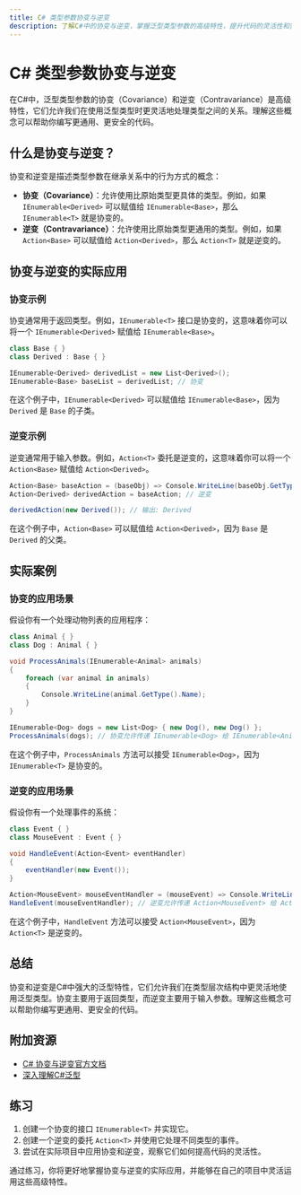 ```yaml
---
title: C# 类型参数协变与逆变
description: 了解C#中的协变与逆变，掌握泛型类型参数的高级特性，提升代码的灵活性和安全性。
---
```


# C# 类型参数协变与逆变

在C#中，泛型类型参数的协变（Covariance）和逆变（Contravariance）是高级特性，它们允许我们在使用泛型类型时更灵活地处理类型之间的关系。理解这些概念可以帮助你编写更通用、更安全的代码。

## 什么是协变与逆变？

协变和逆变是描述类型参数在继承关系中的行为方式的概念：

- **协变（Covariance）**：允许使用比原始类型更具体的类型。例如，如果 `IEnumerable<Derived>` 可以赋值给 `IEnumerable<Base>`，那么 `IEnumerable<T>` 就是协变的。
- **逆变（Contravariance）**：允许使用比原始类型更通用的类型。例如，如果 `Action<Base>` 可以赋值给 `Action<Derived>`，那么 `Action<T>` 就是逆变的。

## 协变与逆变的实际应用

### 协变示例

协变通常用于返回类型。例如，`IEnumerable<T>` 接口是协变的，这意味着你可以将一个 `IEnumerable<Derived>` 赋值给 `IEnumerable<Base>`。

```csharp
class Base { }
class Derived : Base { }

IEnumerable<Derived> derivedList = new List<Derived>();
IEnumerable<Base> baseList = derivedList; // 协变
```

在这个例子中，`IEnumerable<Derived>` 可以赋值给 `IEnumerable<Base>`，因为 `Derived` 是 `Base` 的子类。

### 逆变示例

逆变通常用于输入参数。例如，`Action<T>` 委托是逆变的，这意味着你可以将一个 `Action<Base>` 赋值给 `Action<Derived>`。

```csharp
Action<Base> baseAction = (baseObj) => Console.WriteLine(baseObj.GetType().Name);
Action<Derived> derivedAction = baseAction; // 逆变

derivedAction(new Derived()); // 输出: Derived
```

在这个例子中，`Action<Base>` 可以赋值给 `Action<Derived>`，因为 `Base` 是 `Derived` 的父类。

## 实际案例

### 协变的应用场景

假设你有一个处理动物列表的应用程序：

```csharp
class Animal { }
class Dog : Animal { }

void ProcessAnimals(IEnumerable<Animal> animals)
{
    foreach (var animal in animals)
    {
        Console.WriteLine(animal.GetType().Name);
    }
}

IEnumerable<Dog> dogs = new List<Dog> { new Dog(), new Dog() };
ProcessAnimals(dogs); // 协变允许传递 IEnumerable<Dog> 给 IEnumerable<Animal>
```

在这个例子中，`ProcessAnimals` 方法可以接受 `IEnumerable<Dog>`，因为 `IEnumerable<T>` 是协变的。

### 逆变的应用场景

假设你有一个处理事件的系统：

```csharp
class Event { }
class MouseEvent : Event { }

void HandleEvent(Action<Event> eventHandler)
{
    eventHandler(new Event());
}

Action<MouseEvent> mouseEventHandler = (mouseEvent) => Console.WriteLine("Mouse event handled");
HandleEvent(mouseEventHandler); // 逆变允许传递 Action<MouseEvent> 给 Action<Event>
```

在这个例子中，`HandleEvent` 方法可以接受 `Action<MouseEvent>`，因为 `Action<T>` 是逆变的。

## 总结

协变和逆变是C#中强大的泛型特性，它们允许我们在类型层次结构中更灵活地使用泛型类型。协变主要用于返回类型，而逆变主要用于输入参数。理解这些概念可以帮助你编写更通用、更安全的代码。

## 附加资源

- [C# 协变与逆变官方文档](https://learn.microsoft.com/en-us/dotnet/csharp/programming-guide/concepts/covariance-contravariance/)
- [深入理解C#泛型](https://www.pluralsight.com/guides/understanding-generics-in-csharp)

## 练习

1. 创建一个协变的接口 `IEnumerable<T>` 并实现它。
2. 创建一个逆变的委托 `Action<T>` 并使用它处理不同类型的事件。
3. 尝试在实际项目中应用协变和逆变，观察它们如何提高代码的灵活性。

通过练习，你将更好地掌握协变与逆变的实际应用，并能够在自己的项目中灵活运用这些高级特性。